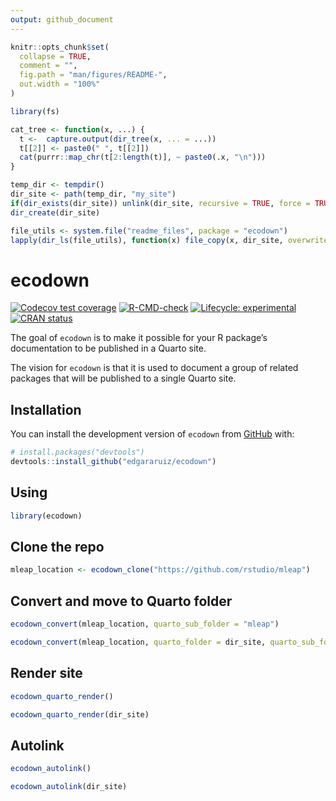 ```yaml
---
output: github_document
---
```


<!-- README.md is generated from README.Rmd. Please edit that file -->

```r
knitr::opts_chunk$set(
  collapse = TRUE,
  comment = "",
  fig.path = "man/figures/README-",
  out.width = "100%"
)

library(fs)

cat_tree <- function(x, ...) {
  t <-  capture.output(dir_tree(x, ... = ...))
  t[[2]] <- paste0(" ", t[[2]])
  cat(purrr::map_chr(t[2:length(t)], ~ paste0(.x, "\n")))  
}

temp_dir <- tempdir()
dir_site <- path(temp_dir, "my_site")
if(dir_exists(dir_site)) unlink(dir_site, recursive = TRUE, force = TRUE)
dir_create(dir_site)   

file_utils <- system.file("readme_files", package = "ecodown")
lapply(dir_ls(file_utils), function(x) file_copy(x, dir_site, overwrite = TRUE))
```

# ecodown

<!-- badges: start -->
[![Codecov test coverage](https://codecov.io/gh/edgararuiz/ecodown/branch/main/graph/badge.svg)](https://app.codecov.io/gh/edgararuiz/ecodown?branch=main)
[![R-CMD-check](https://github.com/edgararuiz/ecodown/workflows/R-CMD-check/badge.svg)](https://github.com/edgararuiz/ecodown/actions)
[![Lifecycle: experimental](https://img.shields.io/badge/lifecycle-experimental-orange.svg)](https://lifecycle.r-lib.org/articles/stages.html#experimental)
[![CRAN status](https://www.r-pkg.org/badges/version/ecodown)](https://CRAN.R-project.org/package=ecodown)
<!-- badges: end -->

The goal of `ecodown` is to make it possible for your R package's documentation to
be published in a Quarto site.  

The vision for `ecodown` is that it is used to document a group of related packages
that will be published to a single Quarto site.  

## Installation

You can install the development version of `ecodown` from [GitHub](https://github.com/) with:

``` r
# install.packages("devtools")
devtools::install_github("edgararuiz/ecodown")
```

## Using 

```r
library(ecodown)
```
 
## Clone the repo

```r
mleap_location <- ecodown_clone("https://github.com/rstudio/mleap")
```

## Convert and move to Quarto folder

```r
ecodown_convert(mleap_location, quarto_sub_folder = "mleap")
```

```r
ecodown_convert(mleap_location, quarto_folder = dir_site, quarto_sub_folder = "mleap")
```

## Render site

```r
ecodown_quarto_render()
```


```r
ecodown_quarto_render(dir_site)
```
## Autolink

```r
ecodown_autolink()
```

```r
ecodown_autolink(dir_site)
```








 
 
 